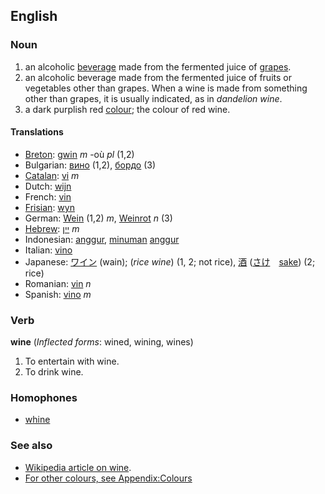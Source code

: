==English==

===Noun===
# an alcoholic [[beverage]] made from the fermented juice of [[grape]]s.
# an alcoholic beverage made from the fermented juice of fruits or vegetables other than grapes. When a wine is made from something other than grapes, it is usually indicated, as in ''dandelion wine''.
# a dark purplish red [[colour]]; the colour of red wine.

====Translations====
*[[Breton]]: [[gwin]] ''m'' -où ''pl'' (1,2)
*Bulgarian: [[вино]] (1,2), [[бордо]] (3)
*[[Catalan]]: [[vi]] ''m''
*Dutch: [[wijn]]
*French: [[vin]]
*[[Frisian]]: [[wyn]]
*German: [[Wein]] (1,2) ''m'', [[Weinrot]] ''n'' (3)
*[[Hebrew]]: [[יין]] ''m''
*Indonesian: [[anggur]], [[minum|minuman]] [[anggur]]
*Italian: [[vino]]
*Japanese: [[ワイン]] (wain); (''rice wine'') (1, 2; not rice), [[酒]] ([[さけ]]　[[sake]]) (2; rice)
*Romanian: [[vin]] ''n''
*Spanish: [[vino]] ''m''

===Verb===
'''wine''' (''Inflected forms'': wined, wining, wines)

# To entertain with wine.
# To drink wine.

===Homophones===

* [[whine]]

===See also===
*[[w:wine|Wikipedia article on wine]].
*[[Wiktionary_Appendix:Colours|For other colours, see Appendix:Colours]]